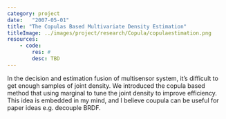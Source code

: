 ```yaml
---
category: project
date:   "2007-05-01"
title: "The Copulas Based Multivariate Density Estimation"
titleImage: ../images/project/research/Copula/copulaestimation.png
resources:
    - code:
        res: #
        desc: TBD
---
```


In the decision and estimation fusion of multisensor system, it’s difficult to get enough samples of joint density. We introduced the copula based method that using marginal to tune the joint density to improve efficiency. This idea is embedded in my mind, and I believe coupula can be useful for paper ideas e.g. decouple BRDF.
